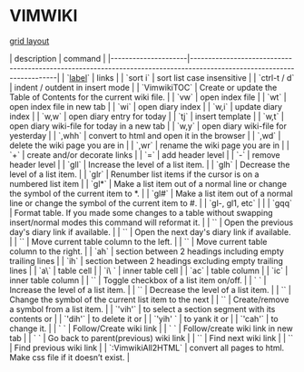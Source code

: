 =VIMWIKI=

[[https://stackoverflow.com/questions/44115503/css-only-solution-to-set-same-height-row-sections-on-a-responsive-grid|grid layout]]

| description         | command                                                                                                               |
|---------------------|-----------------------------------------------------------------------------------------------------------------------|
| `[[address|label]]` | links                                                                                                                 |
| `sort i`            | sort list case insensitive                                                                                            |
| `ctrl-t / d`        | indent / outdent in insert mode                                                                                       |
| `VimwikiTOC`        | Create or update the Table of Contents for the current wiki file.                                                     |
| `<leader>vw`        | open index file                                                                                                       |
| `<leader>wt`        | open index file in new tab                                                                                            |
| `<leader>wi`        | open diary index                                                                                                      |
| `<leader>w,i`       | update diary index                                                                                                    |
| `<leader>w,w`       | open diary entry for today                                                                                            |
| `<leader>tj`        | insert template                                                                                                       |
| `<leader>w,t`       | open diary wiki-file for today in a new tab                                                                           |
| `<leader>w,y`       | open diary wiki-file for yesterday                                                                                    |
| `,whh`              | convert to html and open it in the browser                                                                            |
| `,wd`               | delete the wiki page you are in                                                                                       |
| `,wr`               | rename the wiki page you are in                                                                                       |
| `+`                 | create and/or decorate links                                                                                          |
| `=`                 | add header level                                                                                                      |
| `-`                 | remove header level                                                                                                   |
| `gll`               | Increase the level of a list item.                                                                                    |
| `glh`               | Decrease the level of a list item.                                                                                    |
| `glr`               | Renumber list items if the cursor is on a numbered list item                                                          |
| `gl*`               | Make a list item out of a normal line or change the symbol of the current item to *.                                  |
| `gl#`               | Make a list item out of a normal line or change the symbol of the current item to #.                                  |
| `gl-, gl1, etc`     |                                                                                                                       |
| `gqq`               | Format table. If you made some changes to a table without swapping insert/normal modes this command will reformat it. |
| `<C-Up>`            | Open the previous day's diary link if available.                                                                      |
| `<C-Down>`          | Open the next day's diary link if available.                                                                          |
| `<A-Left>`          | Move current table column to the left.                                                                                |
| `<A-Right>`         | Move current table column to the right.                                                                               |
| `ah`                | section between 2 headings including empty trailing lines                                                             |
| `ih`                | section between 2 headings excluding empty trailing lines                                                             |
| `a\`                | table cell                                                                                                            |
| `i\ `               | inner table cell                                                                                                      |
| `ac`                | table column                                                                                                          |
| `ic`                | inner table column                                                                                                    |
| `<C-Space>`         | Toggle checkbox of a list item on/off.                                                                                |
| `<C-T>  `           | Increase the level of a list item.                                                                                    |
| `<C-D>`             | Decrease the level of a list item.                                                                                    |
| `<C-L><C-J>`        | Change the symbol of the current list item to the next                                                                |
| `<C-L><C-M>`        | Create/remove a symbol from a list item.                                                                              |
| `'vih'`             | to select a section segment with its contents or                                                                      |
| `'dih'`             | to delete it or                                                                                                       |
| `'yih' `            | to yank it or                                                                                                         |
| `'cah'`             | to change it.                                                                                                         |
| `<Enter> `          | Follow/Create wiki link                                                                                               |
| `<C-S-CR> `         | Follow/create wiki link in new tab                                                                                    |
| `<Backspace> `      | Go back to parent(previous) wiki link                                                                                 |
| `<Tab>`             | Find next wiki link                                                                                                   |
| `<Shift-Tab>`       | Find previous wiki link                                                                                               |
| `:VimwikiAll2HTML`  | convert all pages to html. Make css file if it doesn’t exist.                                                         |
